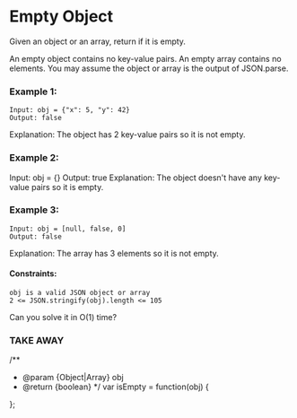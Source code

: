 # Empty Object

Given an object or an array, return if it is empty.

An empty object contains no key-value pairs.
An empty array contains no elements.
You may assume the object or array is the output of JSON.parse.

### Example 1:

```
Input: obj = {"x": 5, "y": 42}
Output: false
```

Explanation: The object has 2 key-value pairs so it is not empty.

### Example 2:

Input: obj = {}
Output: true
Explanation: The object doesn't have any key-value pairs so it is empty.

### Example 3:

```
Input: obj = [null, false, 0]
Output: false
```

Explanation: The array has 3 elements so it is not empty.

#### Constraints:

```
obj is a valid JSON object or array
2 <= JSON.stringify(obj).length <= 105
```

Can you solve it in O(1) time?

### TAKE AWAY

/\*\*

- @param {Object|Array} obj
- @return {boolean}
  \*/
  var isEmpty = function(obj) {

};
